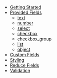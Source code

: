 - [Getting Started](/getting-started)
- [Provided Fields](/provided-fields)
  - [text](/provided-fields/text)
  - [number](/provided-fields/number)
  - [select](/provided-fields/select)
  - [checkbox](/provided-fields/checkbox)
  - [checkbox_group](/provided-fields/checkbox_group)
  - [list](/provided-fields/list)
  - [object](/provided-fields/object)
- [Custom Fields](/custom-fields)
- [Styling](/styling)
- [Reduce Fields](/reduce-fields)
- [Validation](/validation)
